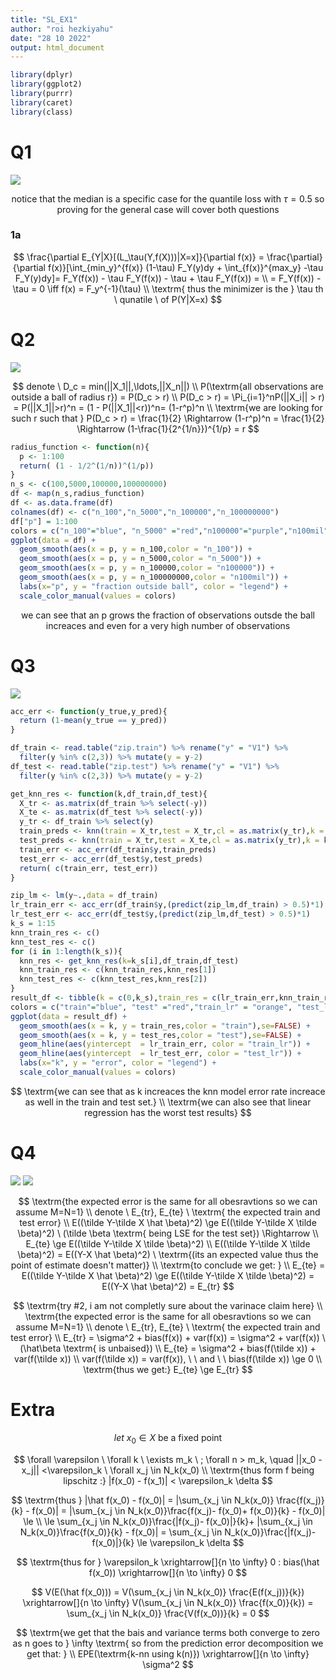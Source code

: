 ```yaml
---
title: "SL_EX1"
author: "roi hezkiyahu"
date: "28 10 2022"
output: html_document
---
```



```r
library(dplyr)
library(ggplot2)
library(purrr)
library(caret)
library(class)
```


# Q1

![](Q1.png)

$$
\textrm{notice that the median is a specific case for the quantile loss with } \tau = 0.5 \textrm{ so proving for the general case will cover both questions}
$$

### 1a

$$
\frac{\partial E_{Y|X}[(L_\tau(Y,f(X)))|X=x]}{\partial f(x)} = \frac{\partial}{\partial f(x)}[\int_{min_y}^{f(x)}  (1-\tau) F_Y(y)dy + \int_{f(x)}^{max_y}  -\tau F_Y(y)dy]= F_Y(f(x)) - \tau F_Y(f(x)) - \tau + \tau F_Y(f(x)) =
\\
= F_Y(f(x)) - \tau = 0 \iff f(x) = F_y^{-1}(\tau)
\\
\textrm{ thus the minimizer is the } \tau th \ qunatile \ of P(Y|X=x)
$$

# Q2

![](Q2.png)

$$
denote \ D_c = min(||X_1||,\ldots,||X_n||)
\\
P(\textrm{all observations are outside a ball of radius r}) = P(D_c > r) 
\\
P(D_c > r) = \Pi_{i=1}^nP(||X_i|| > r) = P(||X_1||>r)^n = (1 - P(||X_1||<r))^n= (1-r^p)^n
\\
\textrm{we are looking for such r such that } P(D_c > r) = \frac{1}{2} \Rightarrow (1-r^p)^n = \frac{1}{2}  \Rightarrow (1-\frac{1}{2^{1/n}})^{1/p} = r
$$

```r
radius_function <- function(n){
  p <- 1:100
  return( (1 - 1/2^(1/n))^(1/p))
}
n_s <- c(100,5000,100000,100000000)
df <- map(n_s,radius_function)
df <- as.data.frame(df)
colnames(df) <- c("n_100","n_5000","n_100000","n_100000000")
df["p"] = 1:100
colors = c("n_100"="blue", "n_5000" ="red","n100000"="purple","n100mil"= "black")
ggplot(data = df) + 
  geom_smooth(aes(x = p, y = n_100,color = "n_100")) +
  geom_smooth(aes(x = p, y = n_5000,color = "n_5000")) +
  geom_smooth(aes(x = p, y = n_100000,color = "n100000")) +
  geom_smooth(aes(x = p, y = n_100000000,color = "n100mil")) +
  labs(x="p", y = "fraction outside ball", color = "legend") + 
  scale_color_manual(values = colors)
```


$$
\textrm{we can see that an p grows the fraction of observations outsde the ball increaces and even for a very high number of observations}
$$

# Q3

![](Q3.png)

```r
acc_err <- function(y_true,y_pred){
  return (1-mean(y_true == y_pred))
}

df_train <- read.table("zip.train") %>% rename("y" = "V1") %>%
  filter(y %in% c(2,3)) %>% mutate(y = y-2)
df_test <- read.table("zip.test") %>% rename("y" = "V1") %>%
  filter(y %in% c(2,3)) %>% mutate(y = y-2)

get_knn_res <- function(k,df_train,df_test){
  X_tr <- as.matrix(df_train %>% select(-y))
  X_te <- as.matrix(df_test %>% select(-y))
  y_tr <- df_train %>% select(y)
  train_preds <- knn(train = X_tr,test = X_tr,cl = as.matrix(y_tr),k = k)
  test_preds <- knn(train = X_tr,test = X_te,cl = as.matrix(y_tr),k = k)
  train_err <- acc_err(df_train$y,train_preds)
  test_err <- acc_err(df_test$y,test_preds)
  return( c(train_err, test_err))
}

zip_lm <- lm(y~.,data = df_train)
lr_train_err <- acc_err(df_train$y,(predict(zip_lm,df_train) > 0.5)*1)
lr_test_err <- acc_err(df_test$y,(predict(zip_lm,df_test) > 0.5)*1)
k_s = 1:15
knn_train_res <- c()
knn_test_res <- c()
for (i in 1:length(k_s)){
  knn_res <- get_knn_res(k=k_s[i],df_train,df_test)
  knn_train_res <- c(knn_train_res,knn_res[1])
  knn_test_res <- c(knn_test_res,knn_res[2])
}
result_df <- tibble(k = c(0,k_s),train_res = c(lr_train_err,knn_train_res) ,test_res = c(lr_test_err,knn_test_res))
colors = c("train"="blue", "test" ="red","train_lr" = "orange", "test_lr" = "black")
ggplot(data = result_df) + 
  geom_smooth(aes(x = k, y = train_res,color = "train"),se=FALSE) +
  geom_smooth(aes(x = k, y = test_res,color = "test"),se=FALSE) +
  geom_hline(aes(yintercept  = lr_train_err, color = "train_lr")) +
  geom_hline(aes(yintercept  = lr_test_err, color = "test_lr")) +
  labs(x="k", y = "error", color = "legend") + 
  scale_color_manual(values = colors)
```

$$
\textrm{we can see that as k increaces the knn model error rate increace as well in the train and test set.}
\\
\textrm{we can also see that linear regression has the worst test results}
$$

# Q4

![](Q4_a.png)
![](Q4_b.png)

$$
\textrm{the expected error is the same for all obesravtions so we can assume M=N=1}
\\
denote \ E_{tr}, E_{te} \ \textrm{ the expected train and test error}
\\
E((\tilde Y-\tilde X \hat \beta)^2) \ge E((\tilde Y-\tilde X \tilde \beta)^2) \ (\tilde \beta \textrm{ being LSE for the test set}) \Rightarrow
\\
E_{te} \ge E((\tilde Y-\tilde X \tilde \beta)^2)
\\
E((\tilde Y-\tilde X \tilde \beta)^2) = E((Y-X \hat \beta)^2) \ \textrm{(its an expected value thus the point of estimate doesn't matter)}
\\
\textrm{to conclude we get: }
\\
E_{te} = E((\tilde Y-\tilde X \hat \beta)^2) \ge E((\tilde Y-\tilde X \tilde \beta)^2) = E((Y-X \hat \beta)^2) = E_{tr}
$$

$$
\textrm{try #2, i am not completly sure about the varinace claim here}
\\
\textrm{the expected error is the same for all obesravtions so we can assume M=N=1}
\\
denote \ E_{tr}, E_{te} \ \textrm{ the expected train and test error}
\\
E_{tr} = \sigma^2 + bias(f(x)) + var(f(x)) = \sigma^2 + var(f(x)) \ (\hat\beta \textrm{ is unbaised})
\\
E_{te} = \sigma^2 + bias(f(\tilde x)) + var(f(\tilde x))
\\
var(f(\tilde x)) = var(f(x)), \ \ and \ \ bias(f(\tilde x)) \ge 0
\\
\textrm{thus we get:} E_{te} \ge E_{tr}
$$


# Extra

$$
let \ x_0\in X  \textrm{ be a fixed point}
$$

$$
\forall \varepsilon \ \forall k \ \exists m_k \  ; \forall n > m_k, \quad ||x_0 -x_j|| <\varepsilon_k \ \forall x_j \in N_k(x_0)
\\
\textrm{thus form f being lipschitz :} |f(x_0) - f(x_1)| < \varepsilon_k \delta
$$

$$
\textrm{thus } |\hat f(x_0) - f(x_0)| = |\sum_{x_j \in N_k(x_0)} \frac{f(x_j)}{k} - f(x_0)| = |\sum_{x_j \in N_k(x_0)}\frac{f(x_j)- f(x_0)+ f(x_0)}{k} - f(x_0)|  \le
\\
\le \sum_{x_j \in N_k(x_0)}\frac{|f(x_j)- f(x_0)|}{k}+ |\sum_{x_j \in N_k(x_0)}\frac{f(x_0)}{k} - f(x_0)|  = \sum_{x_j \in N_k(x_0)}\frac{|f(x_j)- f(x_0)|}{k} \le
\varepsilon_k \delta
$$

$$
\textrm{thus for } \varepsilon_k \xrightarrow[]{n \to \infty} 0 : bias(\hat f(x_0)) \xrightarrow[]{n \to \infty} 0
$$

$$
V(E(\hat f(x_0))) = V(\sum_{x_j \in N_k(x_0)} \frac{E(f(x_j))}{k}) \xrightarrow[]{n \to \infty} V(\sum_{x_j \in N_k(x_0)} \frac{f(x_0)}{k}) = \sum_{x_j \in N_k(x_0)} \frac{V(f(x_0))}{k} = 0
$$

$$
\textrm{we get that the bais and variance terms both converge to zero as n goes to } \infty \textrm{ so from the prediction error decomposition we get that: }
\\
EPE(\textrm{k-nn using k(n)}) \xrightarrow[]{n \to \infty} \sigma^2
$$

